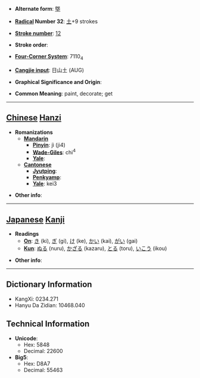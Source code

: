 * '''Alternate form''': [[墍]]

* '''[[Wiktionary:Chinese radical index| Radical]] Number 32''': [[Wiktionary:Chinese radical index 土|土]]+9 strokes

* '''[[Wiktionary:Chinese total strokes index|Stroke number]]''': [[Wiktionary:Chinese total strokes index 12|12]]

* '''Stroke order''': 

* '''[[Wiktionary:Chinese four corner index|Four-Corner System]]''': 7110<sub>4</sub>

* '''[[Wiktionary:Chinese Cangjie index|Cangjie input]]''': 日山土 (AUG)

* '''Graphical Significance and Origin''': 

* '''Common Meaning''': paint, decorate; get

----

== [[Chinese]] [[Hanzi]] ==

* '''Romanizations'''
** '''[[Mandarin]]'''
*** '''[[Pinyin]]''': jì (ji4)
*** '''[[Wade-Giles]]''': chi<sup>4</sup>
*** '''[[Yale]]''': 
** '''[[Cantonese]]'''
*** '''[[Jyutping]]''':
*** '''[[Penkyamp]]''': 
*** '''[[Yale]]''': kei3

* '''Other info''': 

----

== [[Japanese]] [[Kanji]] ==

* '''Readings'''
** '''[[On]]''': [[き]] (ki), [[ぎ]] (gi), [[け]] (ke), [[かい]] (kai), [[がい]] (gai)
** '''[[Kun]]''': [[ぬる]] (nuru), [[かざる]] (kazaru), [[とる]] (toru), [[いこう]] (ikou)

* '''Other info''':  

----

== Dictionary Information ==

* KangXi: 0234.271
* Hanyu Da Zidian: 10468.040

== Technical Information ==

* '''Unicode''':
** Hex: 5848
** Decimal: 22600
* '''Big5''':
** Hex: D8A7
** Decimal: 55463
